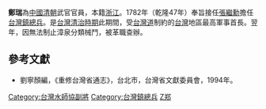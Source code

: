 '''鄭瑞'''為[[中國|中國]][[清朝|清朝]]武官官員，本籍[[浙江|浙江]]。1782年（乾隆47年）奉旨接任[[張繼勳|張繼勳]]擔任[[台灣鎮|台灣鎮]][[總兵|總兵]]。是[[台灣清治時期|台灣清治時期]]此期間，受[[台灣道|台灣道]]制約的[[台灣|台灣]]地區最高軍事首長。翌年，因無法制止漳泉分類械鬥，被革職查辦。

{{start box}}
{{s-before|[[張繼勳|張繼勳]]}}
{{s-title|[[台灣鎮總兵|台灣鎮總兵]]|1782年上任}}
{{s-after|[[金蟾桂|金蟾桂]]}}
{{end box}}
{{start box}}
{{s-before|[[廖光宇|廖光宇]]}}
{{s-title|[[台灣水師協|台灣水師協]][[副將|副將]]|1781年上任}}
{{s-after|[[隋光德|隋光德]]}}
{{end box}}

==參考文獻==
*劉寧顏編，《重修台灣省通志》，台北市，台灣省文獻委員會，1994年。

[[Category:台灣水師協副將|Category:台灣水師協副將]]
[[Category:台灣鎮總兵|Category:台灣鎮總兵]]
[[Category:浙江人|Z郑]]